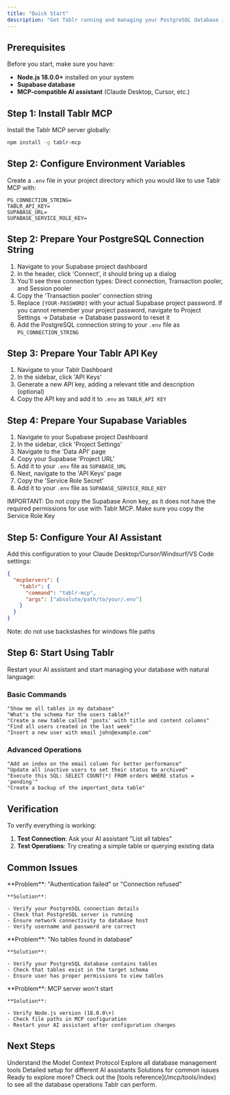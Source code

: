 ```yaml
---
title: "Quick Start"
description: "Get Tablr running and managing your PostgreSQL database in under 5 minutes"
---
```


## Prerequisites

Before you start, make sure you have:

- **Node.js 18.0.0\+** installed on your system
- **Supabase database**
- **MCP-compatible AI assistant** (Claude Desktop, Cursor, etc.)

## Step 1: Install Tablr MCP

Install the Tablr MCP server globally:

```bash
npm install -g tablr-mcp
```

## Step 2: Configure Environment Variables

Create a `.env` file in your project directory which you would like to use Tablr MCP with:

```env
PG_CONNECTION_STRING=
TABLR_API_KEY=
SUPABASE_URL=
SUPABASE_SERVICE_ROLE_KEY=
```

## Step 2: Prepare Your PostgreSQL Connection String

1. Navigate to your Supabase project dashboard
2. In the header, click 'Connect', it should bring up a dialog
3. You'll see three connection types: Direct connection, Transaction pooler, and Session pooler
4. Copy the 'Transaction pooler' connection string
5. Replace `[YOUR-PASSWORD]` with your actual Supabase project password. If you cannot remember your project password, navigate to Project Settings -\> Database -\> Database password to reset it
6. Add the PostgreSQL connection string to your `.env` file as `PG_CONNECTION_STRING`

## Step 3: Prepare Your Tablr API Key

1. Navigate to your Tablr Dashboard
2. In the sidebar, click 'API Keys'
3. Generate a new API key, adding a relevant title and description (optional)
4. Copy the API key and add it to `.env` as `TABLR_API KEY`

## Step 4: Prepare Your Supabase Variables

1. Navigate to your Supabase project Dashboard
2. In the sidebar, click 'Project Settings'
3. Navigate to the 'Data API' page
4. Copy your Supabase 'Project URL'
5. Add it to your `.env` file as `SUPABASE_URL`
6. Next, navigate to the 'API Keys' page
7. Copy the 'Service Role Secret'
8. Add it to your `.env` file as `SUPABASE_SERVICE_ROLE_KEY`

<Warning>
  IMPORTANT: Do not copy the Supabase Anon key, as it does not have the required permissions for use with Tablr MCP. Make sure you copy the Service Role Key
</Warning>

## Step 5: Configure Your AI Assistant

Add this configuration to your Claude Desktop/Cursor/Windsurf/VS Code settings:

```json
{
  "mcpServers": {
    "tablr": {
      "command": "tablr-mcp",
      "args": ["absolute/path/to/your/.env"]
    }
  }
}
```

Note: do not use backslashes for windows file paths

## Step 6: Start Using Tablr

Restart your AI assistant and start managing your database with natural language:

### Basic Commands

```
"Show me all tables in my database"
"What's the schema for the users table?"
"Create a new table called 'posts' with title and content columns"
"Find all users created in the last week"
"Insert a new user with email john@example.com"
```

### Advanced Operations

```
"Add an index on the email column for better performance"
"Update all inactive users to set their status to archived"
"Execute this SQL: SELECT COUNT(*) FROM orders WHERE status = 'pending'"
"Create a backup of the important_data table"
```

## Verification

To verify everything is working:

1. **Test Connection**: Ask your AI assistant "List all tables"
2. **Test Operations**: Try creating a simple table or querying existing data

## Common Issues

<AccordionGroup>
  <Accordion title="Authentication Failed" icon="exclamation-triangle">
    **Problem**: "Authentication failed" or "Connection refused"

    **Solution**:

    - Verify your PostgreSQL connection details
    - Check that PostgreSQL server is running
    - Ensure network connectivity to database host
    - Verify username and password are correct
  </Accordion>
  <Accordion title="No Tables Found" icon="database">
    **Problem**: "No tables found in database"

    **Solution**:

    - Verify your PostgreSQL database contains tables
    - Check that tables exist in the target schema
    - Ensure user has proper permissions to view tables
  </Accordion>
  <Accordion title="Connection Issues" icon="plug">
    **Problem**: MCP server won't start

    **Solution**:

    - Verify Node.js version (18.0.0\+)
    - Check file paths in MCP configuration
    - Restart your AI assistant after configuration changes
  </Accordion>
</AccordionGroup>

## Next Steps

<CardGroup cols={2}>
  <Card title="Learn MCP" icon="graduation-cap" href="/mcp/what-is-mcp">
    Understand the Model Context Protocol
  </Card>
  <Card title="Browse Tools" icon="toolbox" href="/mcp/tools/index">
    Explore all database management tools
  </Card>
  <Card title="Integration Guide" icon="plug" href="/mcp/integration/claude-desktop">
    Detailed setup for different AI assistants
  </Card>
  <Card title="Troubleshooting" icon="wrench" href="/mcp/troubleshooting">
    Solutions for common issues
  </Card>
</CardGroup>

<Tip>
  Ready to explore more? Check out the [tools reference](/mcp/tools/index) to see all the database operations Tablr can perform.
</Tip>